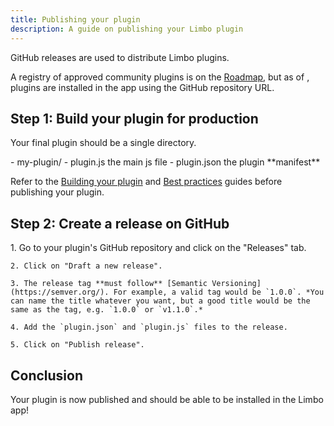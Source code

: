 ```yaml
---
title: Publishing your plugin
description: A guide on publishing your Limbo plugin
---
```




GitHub releases are used to distribute Limbo plugins. 

A registry of approved community plugins is on the [Roadmap](/roadmap), but as of <LatestAppVersionBadge />, plugins are installed in the app using the GitHub repository URL. 

## Step 1: Build your plugin for production

Your final plugin should be a single directory.

<FileTree>
- my-plugin/
	- plugin.js the main js file
	- plugin.json the plugin **manifest**
</FileTree>

Refer to the [Building your plugin](./building) and [Best practices](./best-practices) guides before publishing your plugin.

## Step 2: Create a release on GitHub

<Steps>
	1. Go to your plugin's GitHub repository and click on the "Releases" tab. 

	2. Click on "Draft a new release".

	3. The release tag **must follow** [Semantic Versioning](https://semver.org/). For example, a valid tag would be `1.0.0`. *You can name the title whatever you want, but a good title would be the same as the tag, e.g. `1.0.0` or `v1.1.0`.* 

	4. Add the `plugin.json` and `plugin.js` files to the release. 

	5. Click on "Publish release".
</Steps>

## Conclusion

Your plugin is now published and should be able to be installed in the Limbo app!
